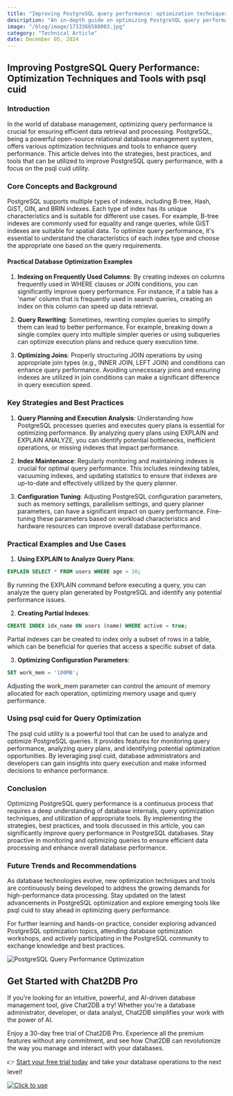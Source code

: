 ```yaml
---
title: "Improving PostgreSQL query performance: optimization techniques and tools with psql cuid"
description: "An in-depth guide on optimizing PostgreSQL query performance using various techniques and tools like psql cuid."
image: "/blog/image/1733366588003.jpg"
category: "Technical Article"
date: December 05, 2024
---
```


## Improving PostgreSQL Query Performance: Optimization Techniques and Tools with psql cuid

### Introduction

In the world of database management, optimizing query performance is crucial for ensuring efficient data retrieval and processing. PostgreSQL, being a powerful open-source relational database management system, offers various optimization techniques and tools to enhance query performance. This article delves into the strategies, best practices, and tools that can be utilized to improve PostgreSQL query performance, with a focus on the psql cuid utility.

### Core Concepts and Background

PostgreSQL supports multiple types of indexes, including B-tree, Hash, GiST, GIN, and BRIN indexes. Each type of index has its unique characteristics and is suitable for different use cases. For example, B-tree indexes are commonly used for equality and range queries, while GiST indexes are suitable for spatial data. To optimize query performance, it's essential to understand the characteristics of each index type and choose the appropriate one based on the query requirements.

#### Practical Database Optimization Examples

1. **Indexing on Frequently Used Columns**: By creating indexes on columns frequently used in WHERE clauses or JOIN conditions, you can significantly improve query performance. For instance, if a table has a 'name' column that is frequently used in search queries, creating an index on this column can speed up data retrieval.

2. **Query Rewriting**: Sometimes, rewriting complex queries to simplify them can lead to better performance. For example, breaking down a single complex query into multiple simpler queries or using subqueries can optimize execution plans and reduce query execution time.

3. **Optimizing Joins**: Properly structuring JOIN operations by using appropriate join types (e.g., INNER JOIN, LEFT JOIN) and conditions can enhance query performance. Avoiding unnecessary joins and ensuring indexes are utilized in join conditions can make a significant difference in query execution speed.

### Key Strategies and Best Practices

1. **Query Planning and Execution Analysis**: Understanding how PostgreSQL processes queries and executes query plans is essential for optimizing performance. By analyzing query plans using EXPLAIN and EXPLAIN ANALYZE, you can identify potential bottlenecks, inefficient operations, or missing indexes that impact performance.

2. **Index Maintenance**: Regularly monitoring and maintaining indexes is crucial for optimal query performance. This includes reindexing tables, vacuuming indexes, and updating statistics to ensure that indexes are up-to-date and effectively utilized by the query planner.

3. **Configuration Tuning**: Adjusting PostgreSQL configuration parameters, such as memory settings, parallelism settings, and query planner parameters, can have a significant impact on query performance. Fine-tuning these parameters based on workload characteristics and hardware resources can improve overall database performance.

### Practical Examples and Use Cases

1. **Using EXPLAIN to Analyze Query Plans**:

```sql
EXPLAIN SELECT * FROM users WHERE age > 30;
```

By running the EXPLAIN command before executing a query, you can analyze the query plan generated by PostgreSQL and identify any potential performance issues.

2. **Creating Partial Indexes**:

```sql
CREATE INDEX idx_name ON users (name) WHERE active = true;
```

Partial indexes can be created to index only a subset of rows in a table, which can be beneficial for queries that access a specific subset of data.

3. **Optimizing Configuration Parameters**:

```sql
SET work_mem = '100MB';
```

Adjusting the work_mem parameter can control the amount of memory allocated for each operation, optimizing memory usage and query performance.

### Using psql cuid for Query Optimization

The psql cuid utility is a powerful tool that can be used to analyze and optimize PostgreSQL queries. It provides features for monitoring query performance, analyzing query plans, and identifying potential optimization opportunities. By leveraging psql cuid, database administrators and developers can gain insights into query execution and make informed decisions to enhance performance.

### Conclusion

Optimizing PostgreSQL query performance is a continuous process that requires a deep understanding of database internals, query optimization techniques, and utilization of appropriate tools. By implementing the strategies, best practices, and tools discussed in this article, you can significantly improve query performance in PostgreSQL databases. Stay proactive in monitoring and optimizing queries to ensure efficient data processing and enhance overall database performance.

### Future Trends and Recommendations

As database technologies evolve, new optimization techniques and tools are continuously being developed to address the growing demands for high-performance data processing. Stay updated on the latest advancements in PostgreSQL optimization and explore emerging tools like psql cuid to stay ahead in optimizing query performance.

For further learning and hands-on practice, consider exploring advanced PostgreSQL optimization topics, attending database optimization workshops, and actively participating in the PostgreSQL community to exchange knowledge and best practices.

![PostgreSQL Query Performance Optimization](https://example.com/postgresql-query-performance.jpg)

## Get Started with Chat2DB Pro

If you're looking for an intuitive, powerful, and AI-driven database management tool, give Chat2DB a try! Whether you're a database administrator, developer, or data analyst, Chat2DB simplifies your work with the power of AI.

Enjoy a 30-day free trial of Chat2DB Pro. Experience all the premium features without any commitment, and see how Chat2DB can revolutionize the way you manage and interact with your databases.

👉 [Start your free trial today](https://chat2db.ai/pricing) and take your database operations to the next level!


[![Click to use](/image/blog/bg/chat2db.jpg)](https://chat2db.ai)
